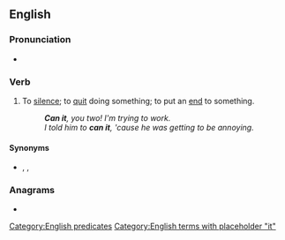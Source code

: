 {{also|canit}}
==English==

===Pronunciation===
* {{audio|en|en-au-can it.ogg|Audio (AU)}}

===Verb===
{{en-verb|*}}

# {{lb|en|idiomatic|imperative}} To [[silence]]; to [[quit]] doing something; to put an [[end]] to something.
#: '''''Can it''', you two! I'm trying to work.''
#: ''I told him to 	'''can it''', 'cause he was getting to be annoying.''

====Synonyms====
* {{l|en|put a sock in it}}, {{l|en|shut it}}, {{l|en|shut up}}

===Anagrams===
* {{anagrams|en|a=acint|actin|actin'|actin-|antic|cain't}}

[[Category:English predicates]]
[[Category:English terms with placeholder "it"]]